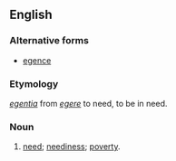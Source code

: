 ==English==

===Alternative forms===
* [[egence]]

===Etymology===
{{etyl|la|en}} ''[[egentia]]'' from ''[[egere]]'' to need, to be in need.

===Noun===
{{en-noun|-}}

# {{lb|en|obsolete}} [[need]]; [[neediness]]; [[poverty]].